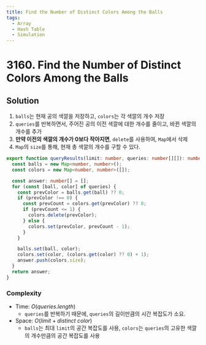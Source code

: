 ```yaml
---
title: Find the Number of Distinct Colors Among the Balls
tags:
  - Array
  - Hash Table
  - Simulation
---
```


# 3160. Find the Number of Distinct Colors Among the Balls

<Badges>
  <LevelBadge level="medium" />
  <TopicBadge name="Array" slug="array" />
  <TopicBadge name="Hash Table" slug="hash-table" />
  <TopicBadge name="Simulation" slug="simulation" />
</Badges>

## Solution

1. `balls`는 현재 공의 색깔을 저장하고, `colors`는 각 색깔의 개수 저장
2. `queries`를 반복하면서, 주어진 공의 이전 색깔에 대한 개수를 줄이고, 바뀐 색깔의 개수를 추가
3. **만약 이전의 색깔의 개수가 0보다 작아지면**, `delete`를 사용하여, `Map`에서 삭제
4. `Map`의 `size`를 통해, 현재 총 색깔의 개수를 구할 수 있다.

```typescript filename="solution.ts" copy
export function queryResults(limit: number, queries: number[][]): number[] {
  const balls = new Map<number, number>();
  const colors = new Map<number, number>([]);

  const answer: number[] = [];
  for (const [ball, color] of queries) {
    const prevColor = balls.get(ball) ?? 0;
    if (prevColor !== 0) {
      const prevCount = colors.get(prevColor) ?? 0;
      if (prevCount <= 1) {
        colors.delete(prevColor);
      } else {
        colors.set(prevColor, prevCount - 1);
      }
    }

    balls.set(ball, color);
    colors.set(color, (colors.get(color) ?? 0) + 1);
    answer.push(colors.size);
  }
  return answer;
}
```

### Complexity

- Time: $O(queries.length)$
  - `queries`를 반복하기 때문에, `queries`의 길이만큼의 시간 복잡도가 소요.
- Space: $O(limit + distinct\ color)$
  - `balls`는 최대 `limit`의 공간 복잡도를 사용, `colors`는 `queries`의 고유한 색깔의 개수만큼의 공간 복잡도를 사용

<ProblemLink
  codingSite="leetcode"
  href="https://leetcode.com/problems/find-the-number-of-distinct-colors-among-the-balls"
  title="Find the Number of Distinct Colors Among the Balls"
/>
